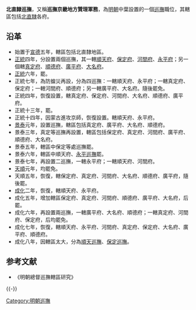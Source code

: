 '''北直隸巡撫'''，又稱'''巡撫京畿地方贊理軍務'''，為[[明朝|明朝]]中葉設置的一個[[巡撫|巡撫]]職位，其轄區包括[[北直隸|北直隸]]各府。

== 沿革 ==
*始置于[[宣德|宣德]]五年，轄區包括北直隸地區。
*[[正统_(年号)|正統]]四年，分設置兩個巡撫，其一轄[[順天府|順天府]]、[[保定府|保定府]]、[[河間府|河間府]]、[[永平府|永平府]]；另一個轄[[真定府|真定府]]、[[順德府|順德府]]、[[廣平府|廣平府]]、[[大名府|大名府]]。
*[[正统_(年号)|正統]]六年，罷。
*正統七年，為防蝗災再設，分為四巡撫：一轄順天府、永平府；一轄真定府、保定府；一轄河間府、順德府；另一轄廣平府、大名府。隨後罷免。
*正統四年，恢復設置，轄真定府、保定府、河間府、大名府、順德府、廣平府。
*正統十三年，罷。
*正統十四年，因蒙古進攻京師，恢復設置。轄順天府、永平府。
*[[景泰|景泰]]元年，設置巡撫，轄區包括真定府、廣平府、大名府、順德府。
*景泰三年，真定等巡撫再設置，轄區包括保定府、真定府、河間府、廣平府、順德府、大名府。
*景泰五年，轄區中保定等處巡撫罷。
*景泰六年，轄區中順天府、[[永平巡撫|永平巡撫]]罷。
*景泰七年，再設置二巡撫，一轄永平府；一轄順天府、河間府。
*[[天顺_(明朝)|天順]]元年，均罷免。
*天順五年，恢復，轄保定府、真定府、河間府、大名府、順德府、廣平府，隨後罷。
*[[成化|成化]]二年，恢復，轄順天府、永平府。
*成化五年，增加轄區保定府、真定府、河間府、順德府、廣平府、大名府，后罷。
*成化六年，再設置兩巡撫，一轄廣平府、大名府、順德府；一轄真定府、河間府、保定府，后均罷免。
*成化七年，恢復，轄順天府、永平府、河間府、真定府、保定府、大名府、廣平府、順德府。
*成化八年，因轄區太大，分為[[順天巡撫|順天巡撫]]、[[保定巡撫|保定巡撫]]。

==参考文献==
*《明朝總督巡撫轄區研究》

{{-}}
{{明朝巡撫}}

[[Category:明朝巡撫|Category:明朝巡撫]]